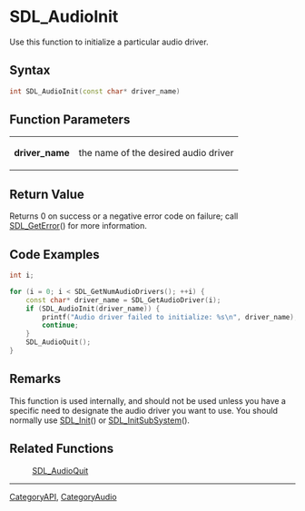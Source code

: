 
= SDL_AudioInit =
Use this function to initialize a particular audio driver.


== Syntax ==
<syntaxhighlight lang='c++'>
int SDL_AudioInit(const char* driver_name)
</syntaxhighlight>

== Function Parameters ==
{|
|'''driver_name'''
|the name of the desired audio driver
|}

== Return Value ==
Returns 0 on success or a negative error code on failure; call [[SDL_GetError]]() for more information.

== Code Examples ==
<syntaxhighlight lang='c++'>
int i;

for (i = 0; i < SDL_GetNumAudioDrivers(); ++i) {
    const char* driver_name = SDL_GetAudioDriver(i);
    if (SDL_AudioInit(driver_name)) {
        printf("Audio driver failed to initialize: %s\n", driver_name);
        continue;
    }
    SDL_AudioQuit();
}
</syntaxhighlight>

== Remarks ==
This function is used internally, and should not be used unless you have a specific need to designate the audio driver you want to use.  You should normally use [[SDL_Init]]() or [[SDL_InitSubSystem]]().

== Related Functions ==
:[[SDL_AudioQuit]]

----
[[CategoryAPI]], [[CategoryAudio]]
